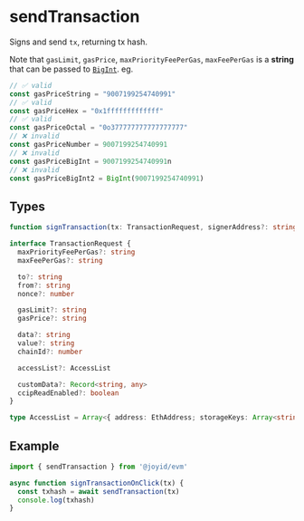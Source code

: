 # sendTransaction

Signs and send `tx`, returning tx hash.

Note that `gasLimit`, `gasPrice`, `maxPriorityFeePerGas`, `maxFeePerGas` is a **string** that can be passed to [`BigInt`](https://developer.mozilla.org/en-US/docs/Web/JavaScript/Reference/Global_Objects/BigInt). eg.

```js
// ✅ valid
const gasPriceString = "9007199254740991"
// ✅ valid
const gasPriceHex = "0x1fffffffffffff"
// ✅ valid
const gasPriceOctal = "0o377777777777777777"
// ❌ invalid
const gasPriceNumber = 9007199254740991
// ❌ invalid
const gasPriceBigInt = 9007199254740991n
// ❌ invalid
const gasPriceBigInt2 = BigInt(9007199254740991)
```

## Types

```ts
function signTransaction(tx: TransactionRequest, signerAddress?: string): Promise<string>

interface TransactionRequest {
  maxPriorityFeePerGas?: string
  maxFeePerGas?: string

  to?: string
  from?: string
  nonce?: number

  gasLimit?: string
  gasPrice?: string

  data?: string
  value?: string
  chainId?: number

  accessList?: AccessList

  customData?: Record<string, any>
  ccipReadEnabled?: boolean
}

type AccessList = Array<{ address: EthAddress; storageKeys: Array<string> }>
```


## Example

```js
import { sendTransaction } from '@joyid/evm'

async function signTransactionOnClick(tx) {
  const txhash = await sendTransaction(tx)
  console.log(txhash)
}
